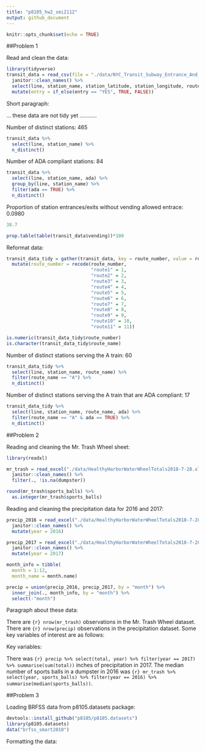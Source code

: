 ```yaml
---
title: "p8105_hw2_smi2112"
output: github_document
---
```


```r
knitr::opts_chunk$set(echo = TRUE)
```

##Problem 1

Read and clean the data:

```r
library(tidyverse)
transit_data = read_csv(file = "./data/NYC_Transit_Subway_Entrance_And_Exit_Data.csv") %>% 
  janitor::clean_names() %>%
  select(line, station_name, station_latitude, station_longitude, route1:route11, entry, vending, entrance_type, ada) %>% 
  mutate(entry = if_else(entry == "YES", TRUE, FALSE))
```

Short paragraph:

... these data are not tidy yet ...........

Number of distinct stations: 465

```r
transit_data %>% 
  select(line, station_name) %>% 
  n_distinct()
```

Number of ADA compliant stations: 84

```r
transit_data %>%
  select(line, station_name, ada) %>% 
  group_by(line, station_name) %>% 
  filter(ada == TRUE) %>% 
  n_distinct()
```

Proportion of station entrances/exits without vending allowed entrace: 0.0980

```r
38.7

prop.table(table(transit_data$vending))*100
```

Reformat data:

```r
transit_data_tidy = gather(transit_data, key = route_number, value = route_name, route1:route11) %>% 
  mutate(route_number = recode(route_number, 
                               "route1" = 1, 
                               "route2" = 2, 
                               "route3" = 3,
                               "route4" = 4, 
                               "route5" = 5, 
                               "route6" = 6, 
                               "route7" = 7, 
                               "route8" = 8, 
                               "route9" = 9, 
                               "route10" = 10, 
                               "route11" = 11)) 

is.numeric(transit_data_tidy$route_number)
is.character(transit_data_tidy$route_name)
```

Number of distinct stations serving the A train: 60

```r
transit_data_tidy %>%
  select(line, station_name, route_name) %>% 
  filter(route_name == "A") %>% 
  n_distinct()
```

Number of distinct stations serving the A train that are ADA compliant: 17

```r
transit_data_tidy %>%
  select(line, station_name, route_name, ada) %>% 
  filter(route_name == "A" & ada == TRUE) %>% 
  n_distinct()
```

##Problem 2

Reading and cleaning the Mr. Trash Wheel sheet:

```r
library(readxl)

mr_trash = read_excel("./data/HealthyHarborWaterWheelTotals2018-7-28.xlsx", "Mr. Trash Wheel", range = cell_cols("A:M")) %>%
  janitor::clean_names() %>% 
  filter(., !is.na(dumpster))

round(mr_trash$sports_balls) %>% 
  as.integer(mr_trash$sports_balls)

```


Reading and cleaning the precipitation data for 2016 and 2017:

```r
precip_2016 = read_excel("./data/HealthyHarborWaterWheelTotals2018-7-28.xlsx", "2016 Precipitation", range = cell_rows(2:14)) %>% 
  janitor::clean_names() %>% 
  mutate(year = 2016)

precip_2017 = read_excel("./data/HealthyHarborWaterWheelTotals2018-7-28.xlsx", "2017 Precipitation", range = cell_rows(2:14)) %>% 
  janitor::clean_names() %>% 
  mutate(year = 2017)

month_info = tibble(
  month = 1:12, 
  month_name = month.name)

precip = union(precip_2016, precip_2017, by = "month") %>% 
  inner_join(., month_info, by = "month") %>% 
  select(-"month")
```

Paragraph about these data:

There are `{r} nrow(mr_trash)` observations in the Mr. Trash Wheel dataset. There are `{r} nrow(precip)` observations in the precipitation dataset. 
Some key variables of interest are as follows: 

Key variables:

There was `{r} precip %>% select(total, year) %>% filter(year == 2017) %>% summarise(sum(total))` inches of precipitation in 2017. The median number of sports balls in a dumpster in 2016 was `{r} mr_trash %>% select(year, sports_balls) %>% filter(year == 2016) %>% summarise(median(sports_balls))`.

##Problem 3

Loading BRFSS data from p8105.datasets package:

```r
devtools::install_github("p8105/p8105.datasets")
library(p8105.datasets)
data("brfss_smart2010")
```

Formatting the data:

```r

```




